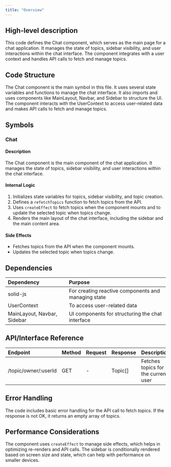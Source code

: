 ```yaml
---
title: "Overview"
---
```


## High-level description
This code defines the Chat component, which serves as the main page for a chat application. It manages the state of topics, sidebar visibility, and user interactions within the chat interface. The component integrates with a user context and handles API calls to fetch and manage topics.

## Code Structure
The Chat component is the main symbol in this file. It uses several state variables and functions to manage the chat interface. It also imports and uses components like MainLayout, Navbar, and Sidebar to structure the UI. The component interacts with the UserContext to access user-related data and makes API calls to fetch and manage topics.

## Symbols

### Chat
#### Description
The Chat component is the main component of the chat application. It manages the state of topics, sidebar visibility, and user interactions within the chat interface.

#### Internal Logic
1. Initializes state variables for topics, sidebar visibility, and topic creation.
2. Defines a `refetchTopics` function to fetch topics from the API.
3. Uses `createEffect` to fetch topics when the component mounts and to update the selected topic when topics change.
4. Renders the main layout of the chat interface, including the sidebar and the main content area.

#### Side Effects
- Fetches topics from the API when the component mounts.
- Updates the selected topic when topics change.

## Dependencies
| Dependency | Purpose |
|:-----------|:--------|
| solid-js | For creating reactive components and managing state |
| UserContext | To access user-related data |
| MainLayout, Navbar, Sidebar | UI components for structuring the chat interface |

## API/Interface Reference
| Endpoint | Method | Request | Response | Description |
|:---------|:-------|:--------|:---------|:------------|
| /topic/owner/:userId | GET | - | Topic[] | Fetches topics for the current user |

## Error Handling
The code includes basic error handling for the API call to fetch topics. If the response is not OK, it returns an empty array of topics.

## Performance Considerations
The component uses `createEffect` to manage side effects, which helps in optimizing re-renders and API calls. The sidebar is conditionally rendered based on screen size and state, which can help with performance on smaller devices.